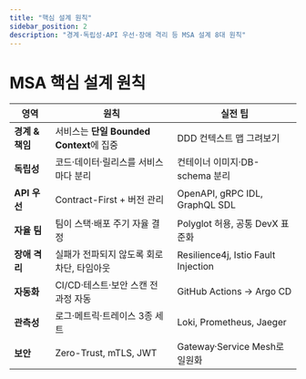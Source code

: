 ```yaml
---
title: "핵심 설계 원칙"
sidebar_position: 2
description: "경계·독립성·API 우선·장애 격리 등 MSA 설계 8대 원칙"
---
```


# MSA 핵심 설계 원칙

| 영역            | 원칙                                       | 실전 팁                             |
| --------------- | ------------------------------------------ | ----------------------------------- |
| **경계 & 책임** | 서비스는 **단일 Bounded Context**에 집중   | DDD 컨텍스트 맵 그려보기            |
| **독립성**      | 코드·데이터·릴리스를 서비스마다 분리       | 컨테이너 이미지·DB-schema 분리      |
| **API 우선**    | Contract-First + 버전 관리                 | OpenAPI, gRPC IDL, GraphQL SDL      |
| **자율 팀**     | 팀이 스택·배포 주기 자율 결정              | Polyglot 허용, 공통 DevX 표준화     |
| **장애 격리**   | 실패가 전파되지 않도록 회로 차단, 타임아웃 | Resilience4j, Istio Fault Injection |
| **자동화**      | CI/CD·테스트·보안 스캔 전 과정 자동        | GitHub Actions → Argo CD            |
| **관측성**      | 로그·메트릭·트레이스 3종 세트              | Loki, Prometheus, Jaeger            |
| **보안**        | Zero-Trust, mTLS, JWT                      | Gateway·Service Mesh로 일원화       |
